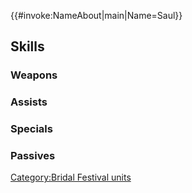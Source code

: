 {{#invoke:NameAbout|main|Name=Saul}}{{HeroPage Tabs}}
{{Hero Infobox
|Name=Saul
|Title=Minister of Love
|WeaponType=Colorless Staff
|MoveType=Cavalry
|Origin=Fire Emblem: The Binding Blade
|Gender=Male
|actorEN=Damien Haas
|actorJP=佐藤元
|artist=とよた瑣織
|additionDate=May 20, 2021
|releaseDate=May 20, 2021
|cv1=5
|cv2=600200
|TagID=立会人サウル
|InternalID=663
|Properties=special,specRate_202502
|description=A holy priest of St. Elimine. Enjoys spending his time among women. Joining the bridal festival as an observer. Appears in Fire Emblem: The Binding Blade.
}}
{{Stats Page
|Lv1HP=15|Lv1ATK=11|Lv1SPD=11|Lv1DEF=3|Lv1RES=5
|GRHP=50|GRATK=50|GRSPD=60|GRDEF=30|GRRES=70
}}
==Skills==
===Weapons===
{{Weapons Table
|weapon1=Assault
|weapon1Default=1
|weapon1Unlock=1
|weapon2=Observant Staff
|weapon2Default=3
|weapon2Unlock=3
|weapon3=Observant Staff+
|weapon3Default=5
|weapon3Unlock=5
}}
===Assists===
{{Assists Table
|assist1=Heal
|assist1Default=1
|assist1Unlock=1
|assist2=Reconcile
|assist2Default=3
|assist2Unlock=2
|assist3=Return
|assist3Default=4
|assist3Unlock=3
|assist4=Return+
|assist4Default=5
|assist4Unlock=5
}}
===Specials===
{{Specials Table
|special1=Imbue
|special1Default=4
|special1Unlock=2
|special2=Still-Water Balm
|special2Default=5
|special2Unlock=3
|special3=Deluge Balm
|special3Unlock=4
|special4=Deluge Balm+
|special4Unlock=5
}}
===Passives===
{{Passives Table
|passiveA1=C Duel Cavalry 1
|passiveA2=C Duel Cavalry 2
|passiveA3=C Duel Cavalry 3
|passiveA4=C Duel Cavalry 4
|passiveA1Unlock=2
|passiveA2Unlock=3
|passiveA3Unlock=4
|passiveA4Unlock=5
|passiveC1=Odd Recovery 1
|passiveC2=Odd Recovery 2
|passiveC3=Odd Recovery 3
|passiveC1Unlock=1
|passiveC2Unlock=2
|passiveC3Unlock=4
}}
{{Heroes Navbox}}
[[Category:Bridal Festival units]]